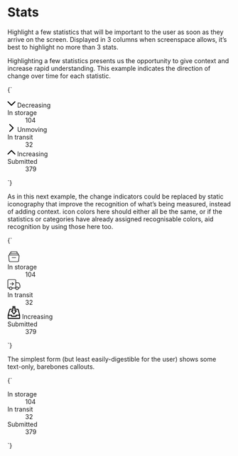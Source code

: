 
<Meta title="Components/Stats" />

# Stats

Highlight a few statistics that will be important to the user as soon as they arrive on the screen. Displayed in 3 columns when screenspace allows, it’s best to highlight no more than 3 stats.

Highlighting a few statistics presents us the opportunity to give context and increase rapid understanding. This example indicates the direction of change over time for each statistic.

<Canvas>
  <Story name="Stats (with change indicators)">
    {`
      <div class="l-content">
        <dl class="l-grid l-grid--3-col@m">
          <div class="o-card l-flex l-items-center">
            <div class="l-flex--shrink-0 u-margin-s--right">
              <div class="o-badge o-badge--danger u-padding-l">
                <svg class="o-icon o-icon--l" xmlns="http://www.w3.org/2000/svg" viewBox="0 0 100 100" aria-hidden="true" width="18" height="18">
                  <path d="M2.78,32.83a6.07,6.07,0,0,1,8.58-8.59L45.71,58.59a6.07,6.07,0,0,0,8.58,0L88.64,24.24a6.07,6.07,0,1,1,8.58,8.59L54.29,75.76a6.07,6.07,0,0,1-8.58,0Z" fill-rule="evenodd"/>
                </svg>
                <span class="u-sr-only">Decreasing</span>
              </div>
            </div>
            <div>
              <dt class="u-font--medium u-h6 u-fg--gray-50">In storage</dt>
              <dd class="u-h2 u-font--bold u-line-height--min">104</dd>
            </div>
          </div>
          <div class="o-card l-flex l-items-center">
            <div class="l-flex--shrink-0 u-margin-s--right">
              <div class="o-badge o-badge--gray u-padding-l">
                <svg class="o-icon o-icon--l" xmlns="http://www.w3.org/2000/svg" viewBox="0 0 100 100" aria-hidden="true" width="18" height="18">
                  <path d="M32.83,97.22a6.07,6.07,0,1,1-8.59-8.58L58.59,54.29a6.07,6.07,0,0,0,0-8.58L24.24,11.36a6.07,6.07,0,1,1,8.59-8.58L75.76,45.71a6.07,6.07,0,0,1,0,8.58Z" fill-rule="evenodd"/>
                </svg>
                <span class="u-sr-only">Unmoving</span>
              </div>
            </div>
            <div>
              <dt class="u-font--medium u-h6 u-fg--gray-50">In transit</dt>
              <dd class="u-h2 u-font--bold u-line-height--min">32</dd>
            </div>
          </div>
          <div class="o-card l-flex l-items-center">
            <div class="l-flex--shrink-0 u-margin-s--right">
              <div class="o-badge o-badge--positive u-padding-l">
                <svg class="o-icon o-icon--l" xmlns="http://www.w3.org/2000/svg" viewBox="0 0 100 100" aria-hidden="true" width="18" height="18">
                  <path d="M97.22,67.17a6.07,6.07,0,1,1-8.58,8.59L54.29,41.41a6.07,6.07,0,0,0-8.58,0L11.36,75.76a6.07,6.07,0,0,1-8.58-8.59L45.71,24.24a6.07,6.07,0,0,1,8.58,0Z" fill-rule="evenodd"/>
                </svg>
                <span class="u-sr-only">Increasing</span>
              </div>
            </div>
            <div>
              <dt class="u-font--medium u-h6 u-fg--gray-50">Submitted</dt>
              <dd class="u-h2 u-font--bold u-line-height--min">379</dd>
            </div>
          </div>
        </dl>
      </div>
    `}
  </Story>
</Canvas>

As in this next example, the change indicators could be replaced by static iconography that improve the recognition of what’s being measured, instead of adding context. icon colors here should either all be the same, or if the statistics or categories have already assigned recognisable colors, aid recognition by using those here too.

<Canvas>
  <Story name="Stats (with iconography)">
    {`
      <div class="l-content">
        <dl class="l-grid l-grid--3-col@m">
          <div class="o-card l-flex l-items-center">
            <div class="l-flex--shrink-0 u-margin-s--right">
              <div class="o-badge o-badge--danger u-padding-m">
                <svg class="o-icon o-icon--xl" xmlns="http://www.w3.org/2000/svg" viewBox="0 0 100 100" aria-hidden="true" width="29" height="29">
                  <path d="M9.3,37.15a7,7,0,0,0-1.8,5.4l3.9,41a8,8,0,0,0,8,7.2H80.6a8,8,0,0,0,8-7.2l3.9-41a7,7,0,0,0-6.27-7.67c-.24,0-.49,0-.73,0h-.8l.9-5.9A6,6,0,0,0,80.68,22a6.37,6.37,0,0,0-1-.08H75.8l1.1-7A5,5,0,0,0,72.65,9.3,4.74,4.74,0,0,0,72,9.25H28a5,5,0,0,0-4.95,5.05,4.74,4.74,0,0,0,.05.65l1.1,7H20.3a6,6,0,0,0-6,6,6.38,6.38,0,0,0,.07.87l.9,5.9h-.8A7,7,0,0,0,9.3,37.15Zm78.4,2.7a3,3,0,0,1,.8,2.3l-3.9,41a4,4,0,0,1-4,3.6H19.4a4,4,0,0,1-4-3.6l-3.9-41a3,3,0,0,1,2.68-3.29H85.5a3,3,0,0,1,2.2.9ZM27,14.35a1,1,0,0,1,.78-1.18l.22,0H72a1,1,0,0,1,1,1,1.64,1.64,0,0,1,0,.22L71.8,22H28.2Zm-8.7,13.9A2,2,0,0,1,20,26l.32,0H79.7a2,2,0,0,1,2,2c0,.11,0,.21,0,.32l-1,6.5H19.3Zm17.1,31.5H64.6a2,2,0,0,0,0-4H35.4a2,2,0,0,0,0,4Z"/>
                </svg>
              </div>
            </div>
            <div>
              <dt class="u-font--medium u-h6 u-fg--gray-50">In storage</dt>
              <dd class="u-h2 u-font--bold u-line-height--min">104</dd>
            </div>
          </div>
          <div class="o-card l-flex l-items-center">
            <div class="l-flex--shrink-0 u-margin-s--right">
              <div class="o-badge o-badge--gray u-padding-m">
                <svg class="o-icon o-icon--xl" xmlns="http://www.w3.org/2000/svg" viewBox="0 0 100 100" aria-hidden="true" width="29" height="29">
                  <path d="M36.86,57,34,54.08l8.17-8.16H19.38V41.83H47.06l1.45,3.49ZM34,33.67l2.88-2.89L50,43.87l-2.89,2.89ZM25.5,90.83A12.25,12.25,0,1,1,37.75,78.58,12.26,12.26,0,0,1,25.5,90.83Zm0-20.41a8.17,8.17,0,1,0,8.17,8.16A8.18,8.18,0,0,0,25.5,70.42Zm49,20.41A12.25,12.25,0,1,1,86.75,78.58,12.26,12.26,0,0,1,74.5,90.83Zm0-20.41a8.17,8.17,0,1,0,8.17,8.16A8.18,8.18,0,0,0,74.5,70.42Zm16.33,8.16H84.5V74.5h6.33a4.09,4.09,0,0,0,4.09-4.08V56.08a7.3,7.3,0,0,0-.64-3l-4.88-11a7.35,7.35,0,0,0-6.72-4.37H66.33V33.67H82.68a11.45,11.45,0,0,1,10.46,6.79l4.88,11a11.45,11.45,0,0,1,1,4.65V70.42A8.17,8.17,0,0,1,90.83,78.58Zm-26.54,0H35.71V74.5H62.25V17.32a4.08,4.08,0,0,0-4.07-4.07h-49a4.08,4.08,0,0,0-4.07,4.07V74.5H15.56v4.08H3l-2-2V17.32A8.16,8.16,0,0,1,9.15,9.17h49a8.16,8.16,0,0,1,8.15,8.15V76.54Z"/>
                </svg>
              </div>
            </div>
            <div>
              <dt class="u-font--medium u-h6 u-fg--gray-50">In transit</dt>
              <dd class="u-h2 u-font--bold u-line-height--min">32</dd>
            </div>
          </div>
          <div class="o-card l-flex l-items-center">
            <div class="l-flex--shrink-0 u-margin-s--right">
              <div class="o-badge o-badge--positive u-padding-m">
                <svg class="o-icon o-icon--xl" xmlns="http://www.w3.org/2000/svg" viewBox="0 0 100 100" aria-hidden="true" width="29" height="29">
                  <path d="M41,1a3.41,3.41,0,0,0-3.1,3.44,3.4,3.4,0,0,0,3.44,3.09H58.71A3.39,3.39,0,0,0,62,4.27,3.39,3.39,0,0,0,58.71,1Zm0,8.71A3.39,3.39,0,0,0,38,13V33.67H30.4a3.3,3.3,0,0,0-2.94,1.83,3.34,3.34,0,0,0,.35,3.44L47.41,64a3.44,3.44,0,0,0,5.18,0l19.6-25.05a3.34,3.34,0,0,0,.35-3.44,3.3,3.3,0,0,0-2.94-1.83H62V13a3.4,3.4,0,0,0-3.27-3.27Zm3.6,6.53H55.44V36.93a3.4,3.4,0,0,0,3.27,3.27h4.15L50,56.64,37.14,40.2h4.15a3.39,3.39,0,0,0,3.26-3.27ZM18.08,21.69A3.36,3.36,0,0,0,15.29,24l-13,45.49a6.64,6.64,0,0,0-.2,2V95.73A3.39,3.39,0,0,0,5.35,99H94.64a3.4,3.4,0,0,0,3.27-3.27V70.56a2.31,2.31,0,0,0-.14-.82L85.83,24.11a3.36,3.36,0,0,0-3.16-2.42H67.42a1.93,1.93,0,0,0-.34,0A3.41,3.41,0,0,0,64,25.13a3.4,3.4,0,0,0,3.44,3.09H80.15l10.27,39.2h-23a3.4,3.4,0,0,0-3.27,3.27v5.44H35.84V70.69a3.39,3.39,0,0,0-3.26-3.27H9.68l11.19-39.2H32.58A3.39,3.39,0,0,0,35.89,25a3.39,3.39,0,0,0-3.31-3.27ZM8.62,74H29.31V79.4a3.4,3.4,0,0,0,3.27,3.27H67.42a3.4,3.4,0,0,0,3.27-3.27V74H91.38V92.47H8.62Z"/>
                </svg>
                <span class="u-sr-only">Increasing</span>
              </div>
            </div>
            <div>
              <dt class="u-font--medium u-h6 u-fg--gray-50">Submitted</dt>
              <dd class="u-h2 u-font--bold u-line-height--min">379</dd>
            </div>
          </div>
        </dl>
      </div>
    `}
  </Story>
</Canvas>


The simplest form (but least easily-digestible for the user) shows some text-only, barebones callouts.

<Canvas isColumn>
  <Story name="Stats (simple)">
    {`
      <div class="l-content">
        <dl class="l-grid l-grid--3-col@m">
          <div class="o-card">
            <dt class="u-font--medium u-h6 u-fg--gray-50">In storage</dt>
            <dd class="u-h2 u-font--bold u-line-height--min">104</dd>
          </div>
          <div class="o-card">
            <dt class="u-font--medium u-h6 u-fg--gray-50">In transit</dt>
            <dd class="u-h2 u-font--bold u-line-height--min">32</dd>
          </div>
          <div class="o-card">
            <dt class="u-font--medium u-h6 u-fg--gray-50">Submitted</dt>
            <dd class="u-h2 u-font--bold u-line-height--min">379</dd>
          </div>
        </dl>
      </div>
    `}
  </Story>
</Canvas>
